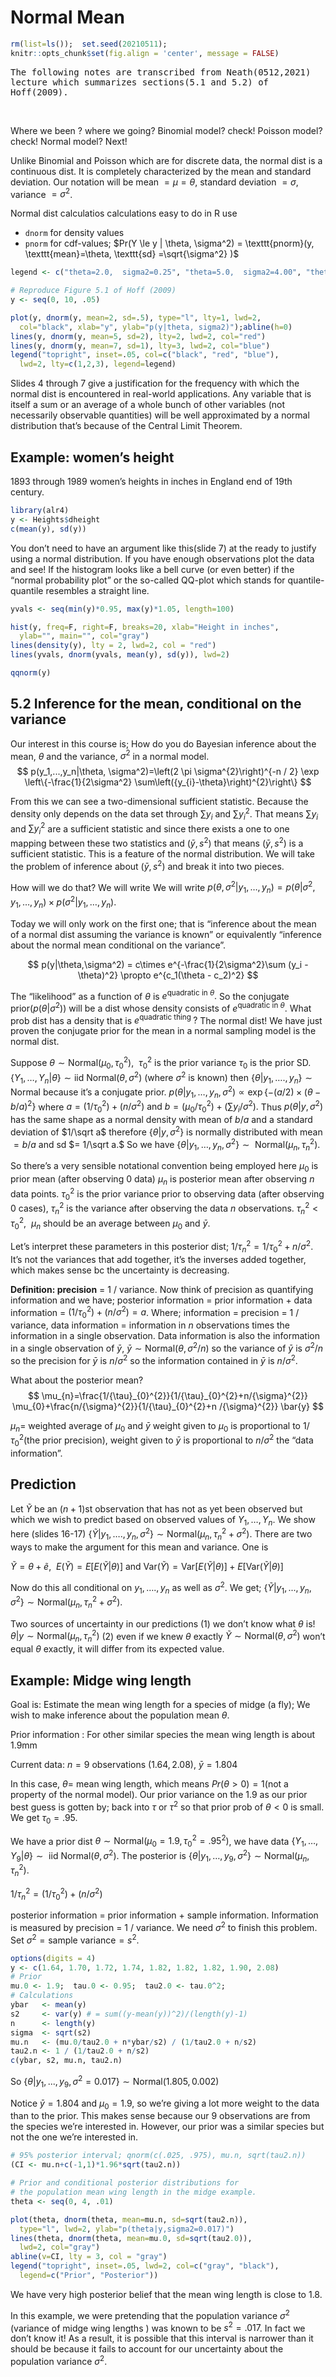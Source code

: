 
# Normal Mean

```r
rm(list=ls());  set.seed(20210511);
knitr::opts_chunk$set(fig.align = 'center', message = FALSE)
```


<tt>The following notes are transcribed from Neath(0512,2021) lecture which summarizes sections(5.1 and 5.2) of Hoff(2009).</tt>


<p>&nbsp;</p>

Where we been ? where we going? Binomial model? check! Poisson model? check! Normal model? Next!

Unlike Binomial and Poisson which are for discrete data, the normal dist
is a continuous dist. It is completely characterized by the mean and standard deviation. Our notation will be mean $= \mu = \theta$, standard deviation $= \sigma$, variance $= \sigma^2$.

Normal dist calculatios calculations easy to do in R use

* `dnorm` for density values
* `pnorm` for cdf-values; $Pr(Y \le y | \theta, \sigma^2) = \texttt{pnorm}(y, \texttt{mean}=\theta, \texttt{sd} =\sqrt{\sigma^2} )$


```r
legend <- c("theta=2.0,  sigma2=0.25", "theta=5.0,  sigma2=4.00", "theta=7.0,  sigma2=1.00")
```


```r
# Reproduce Figure 5.1 of Hoff (2009)
y <- seq(0, 10, .05)

plot(y, dnorm(y, mean=2, sd=.5), type="l", lty=1, lwd=2, 
  col="black", xlab="y", ylab="p(y|theta, sigma2)");abline(h=0)
lines(y, dnorm(y, mean=5, sd=2), lty=2, lwd=2, col="red")
lines(y, dnorm(y, mean=7, sd=1), lty=3, lwd=2, col="blue")
legend("topright", inset=.05, col=c("black", "red", "blue"),
  lwd=2, lty=c(1,2,3), legend=legend)
```


Slides 4 through 7 give a justification for the frequency with which the normal dist is encountered in real-world applications. Any variable that is itself a sum or an average of a whole bunch of other variables (not necessarily observable quantities) will be well approximated by a normal distribution that's because of the Central Limit Theorem.

## Example: women’s height 

1893 through 1989 women's heights in inches in England end of 19th century. 

```r
library(alr4)
y <- Heights$dheight
c(mean(y), sd(y))
```


You don't need to have an argument like this(slide 7) at the ready to justify using a normal distribution. If you have enough observations plot the data and see! If the histogram looks like a bell curve (or even better) if the "normal probability plot" or the so-called QQ-plot which stands for quantile-quantile resembles a straight line.

```r
yvals <- seq(min(y)*0.95, max(y)*1.05, length=100)

hist(y, freq=F, right=F, breaks=20, xlab="Height in inches", 
  ylab="", main="", col="gray")
lines(density(y), lty = 2, lwd=2, col = "red")
lines(yvals, dnorm(yvals, mean(y), sd(y)), lwd=2)
```

```r
qqnorm(y)
```

## 5.2 Inference for the mean, conditional on the variance

Our interest in this course is; How do you do Bayesian inference about the mean, $\theta$ and the variance, $\sigma^2$ in a normal model. 
$$
p(y_1,...,y_n|\theta, \sigma^2)=\left(2 \pi \sigma^{2}\right)^{-n / 2} \exp \left\{-\frac{1}{2\sigma^2} \sum\left({y_{i}-\theta}\right)^{2}\right\}
$$

From this we can see a two-dimensional sufficient statistic. Because the density only depends on the data set through $\sum y_i$ and $\sum y_i^2$. That means $\sum y_i$ and $\sum y_i^2$ are a sufficient statistic and since there exists a one to one mapping between these two statistics and $(\bar y, s^2)$ that means $(\bar y, s^2)$ is a sufficient statistic. This is a feature of the normal distribution. We will take the problem of inference about $(\bar y, s^2)$ and break it into two pieces.

How will we do that? We will write We will write $p(\theta , \sigma^2 | y_1, …, y_n)= p(\theta | \sigma^2, y_1, …, y_n) \times p( \sigma^2 | y_1, …, y_n).$

Today we will only work on the first one; that is "inference about the mean of a normal dist assuming the variance is known" or equivalently "inference about the normal mean conditional on the variance".

$$
p(y|\theta,\sigma^2) = c\times e^{-\frac{1}{2\sigma^2}\sum (y_i - \theta)^2}  \propto  e^{c_1(\theta - c_2)^2}
$$

The "likelihood" as a function of $\theta$ is $e^{\text{quadratic in }\theta}.$ So the conjugate prior($p(\theta|\sigma^2)$) will be a dist whose density consists of $e^{\text{quadratic in }\theta}$. What prob dist has a density that is $e^{\text{quadratic thing }}?$ The normal dist! We have just proven the conjugate prior for the mean in a normal sampling model is the normal dist. 


Suppose $\theta \sim \text{Normal}( \mu_0, \tau_0^2 ), ~~  \tau_0^2$ is the prior variance $\tau_0$ is the prior SD. $\{Y_1, …, Y_n | \theta\}\sim\text{iid Normal}( \theta, \sigma^2)$ (where $\sigma^2$ is known) then $\{\theta | y_1, …., y_n\} \sim \text{Normal}$ because it's a conjugate prior. $p(\theta | y_1, …, y_n, \sigma^2) \propto \exp\{ -(a/2) \times ( \theta - b/a ) ^2 \}$ where $a = (1/\tau_0^2)+(n/\sigma^2) \text{ and } b = (\mu_0/\tau_0^2)+(\sum y_i/\sigma^2).$ Thus $p(\theta | y, \sigma^2)$ has the same shape as a normal density with mean of $b/a$ and a standard deviation of $1/\sqrt a$ therefore $\{\theta | y, \sigma^2\}$ is normally distributed with mean $= b/a$ and sd $= 1/\sqrt a.$ So we have $\{\theta | y_1, …, y_n , \sigma^2\} \sim \text{ Normal}(\mu_n , \tau_n^2)$.

So there's a very sensible notational convention being employed here $\mu_0$ is prior mean (after observing 0 data) $\mu_n$ is posterior mean after observing $n$ data points. $\tau_0^2$ is the prior variance prior to observing data (after observing 0 cases), $\tau_n^2$ is the variance after observing the data $n$ observations. $\tau_n^2 < \tau_0^2, ~~\mu_n$ should be an average between $\mu_0$ and $\bar y$. 

Let's interpret these parameters in this posterior dist; $1 / \tau_n^2 = 1 / \tau_0^2 + n / \sigma^2$. It's not the variances that add together, it's the inverses added together, which makes sense bc the uncertainty is decreasing.

**Definition: precision** = 1 / variance. Now think of precision as quantifying information and we have; posterior information = prior information + data information = $(1/\tau_0^2)+(n/\sigma^2)=a$. Where; information = precision = 1 / variance, data information = information in $n$ observations times the information in a single observation. Data information is also the information in a single observation of $\bar y,~  \bar y \sim \text{Normal}(\theta, \sigma^2 / n)$ so the variance of $\bar y$ is $\sigma^2 / n$ so the precision for $\bar y$ is $n / \sigma^2$ so the information contained in $\bar y$ is $n / \sigma^2$. 

What about the posterior mean?
$$
\mu_{n}=\frac{1/{\tau}_{0}^{2}}{1/{\tau}_{0}^{2}+n/{\sigma}^{2}} \mu_{0}+\frac{n/{\sigma}^{2}}{1/{\tau}_{0}^{2}+n /{\sigma}^{2}} \bar{y}
$$

$\mu_n =$ weighted average of $\mu_0$ and $\bar y$ weight given to $\mu_0$ is proportional to $1/\tau_0^2$(the prior precision), weight given to $\bar y$ is proportional to $n / \sigma^2$ the "data information". 

## Prediction

Let $\tilde Y$ be an ($n+1$)st observation that has not as yet been observed but which we wish to predict based on observed values of $Y_1, …, Y_n$. We show here (slides 16-17) $\{\tilde Y | y_1, …., y_n, \sigma^2\} \sim \text{Normal}(\mu_n, \tau_n^2+\sigma^2).$ There are two ways to make the argument for this mean and variance. One is

$\tilde Y = \theta + \tilde e, ~~E( \tilde Y ) = E [ E(\tilde Y | \theta) ]$ and Var$( \tilde Y ) = \text {Var}[ E(\tilde Y | \theta) ] + E[ \text{Var}( \tilde Y | \theta) ]$


Now do this all conditional on $y_1, …., y_n$ as well as $\sigma^2$. We get; $\{\tilde Y |y_1,...,y_n,\sigma^2\} \sim \text{Normal}(\mu_n,\tau_n^2+\sigma^2)$.

Two sources of uncertainty in our predictions (1) we don't know what $\theta$ is! $\theta|y \sim \text{Normal}(\mu_n ,  \tau_n^2 )$ (2) even if we knew $\theta$ exactly $\tilde Y \sim \text{Normal}( \theta , \sigma^2 )$ won't equal $\theta$ exactly, it will differ from its expected value.


## Example: Midge wing length


Goal is: Estimate the mean wing length for a species of midge (a fly); We wish to make inference about the population mean $\theta$.

Prior information : For other similar species the mean wing length is about $1.9$mm

Current data: $n = 9$ observations $(1.64, 2.08), ~ \bar y = 1.804$

In this case, $\theta =$ mean wing length, which means $Pr(\theta > 0) = 1$(not a property of the normal model). Our prior variance on the $1.9$ as our prior best guess is gotten by; back into $\tau$ or $\tau^2$ so that prior prob of $\theta < 0$ is small. We get $\tau_0 = .95$. 

We have a prior dist $\theta \sim \text{Normal}( \mu_0 = 1.9,\tau_0^2 = .95^2)$, we have data $\{Y_1, …, Y_9 | \theta\} \sim \text{ iid Normal}(\theta, \sigma^2)$. The posterior is $\{\theta | y_1, …, y_9, \sigma^2\} \sim \text{Normal}( \mu_n,  \tau_n^2 ).$

$1/\tau_n^2 = (1 / \tau_0^2) + (n/\sigma^2)$

posterior information = prior information + sample information. Information is measured by precision = 1 / variance. We need $\sigma^2$ to finish this problem. Set $\sigma^2 = \text{sample variance} = s^2$.

```r
options(digits = 4)
y <- c(1.64, 1.70, 1.72, 1.74, 1.82, 1.82, 1.82, 1.90, 2.08)
# Prior 
mu.0 <- 1.9;  tau.0 <- 0.95;  tau2.0 <- tau.0^2;
# Calculations
ybar   <- mean(y)
s2     <- var(y) # = sum((y-mean(y))^2)/(length(y)-1)
n      <- length(y)
sigma  <- sqrt(s2)
mu.n   <- (mu.0/tau2.0 + n*ybar/s2) / (1/tau2.0 + n/s2) 
tau2.n <- 1 / (1/tau2.0 + n/s2) 
c(ybar, s2, mu.n, tau2.n)
```


So $\{\theta|y_1,...,y_9,\sigma^2=0.017\} \sim \text{Normal}(1.805,0.002)$

Notice $\bar y = 1.804$ and $\mu_0 = 1.9,$ so we're giving a lot more weight to the data than to the prior. This makes sense because our 9 observations are from the species we're interested in. However, our prior was a similar species but not the one we're interested in.
 
```r
# 95% posterior interval; qnorm(c(.025, .975), mu.n, sqrt(tau2.n))
(CI <- mu.n+c(-1,1)*1.96*sqrt(tau2.n))
```


```r
# Prior and conditional posterior distributions for 
# the population mean wing length in the midge example.
theta <- seq(0, 4, .01)

plot(theta, dnorm(theta, mean=mu.n, sd=sqrt(tau2.n)), 
  type="l", lwd=2, ylab="p(theta|y,sigma2=0.017)")
lines(theta, dnorm(theta, mean=mu.0, sd=sqrt(tau2.0)), 
  lwd=2, col="gray")
abline(v=CI, lty = 3, col = "gray")
legend("topright", inset=.05, lwd=2, col=c("gray", "black"), 
  legend=c("Prior", "Posterior"))
```

We have very high posterior belief that the mean wing length is close to 1.8. 

In this example, we were pretending that the population variance $\sigma^2$ (variance of midge wing lengths ) was known to be $s^2 =.017$. In fact we don't know it! As a result, it is possible that this interval is narrower than it should be because it fails to account for our uncertainty about the population variance $\sigma^2.$


